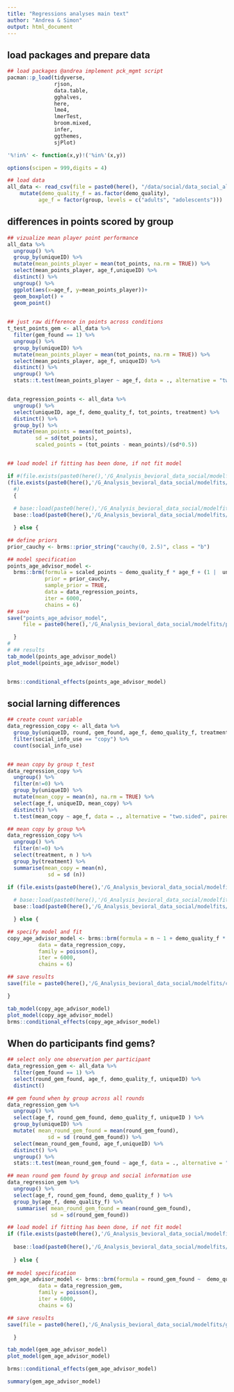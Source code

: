 ```yaml
---
title: "Regressions analyses main text"
author: "Andrea & Simon"
output: html_document
---
```


## load packages and prepare data

```r

## load packages @andrea implement pck_mgmt script
pacman::p_load(tidyverse,
               rjson,
               data.table,
               gghalves,
               here,
               lme4,
               lmerTest,
               broom.mixed,
               infer,
               ggthemes,
               sjPlot)

'%!in%' <- function(x,y)!('%in%'(x,y))

options(scipen = 999,digits = 4)
```

```r

## load data
all_data <- read_csv(file = paste0(here(), "/data/social/data_social_all_participants_08-2024.csv")) %>% 
    mutate(demo_quality_f = as.factor(demo_quality),
          age_f = factor(group, levels = c("adults", "adolescents")))

```

## differences in points scored by group

```r

## vizualize mean player point performance
all_data %>% 
  ungroup() %>% 
  group_by(uniqueID) %>% 
  mutate(mean_points_player = mean(tot_points, na.rm = TRUE)) %>% 
  select(mean_points_player, age_f,uniqueID) %>% 
  distinct() %>% 
  ungroup() %>%
  ggplot(aes(x=age_f, y=mean_points_player))+
  geom_boxplot() +
  geom_point() 
  

## just raw difference in points across conditions
t_test_points_gem <- all_data %>% 
  filter(gem_found == 1) %>% 
  ungroup() %>% 
  group_by(uniqueID) %>% 
  mutate(mean_points_player = mean(tot_points, na.rm = TRUE)) %>% 
  select(mean_points_player, age_f, uniqueID) %>% 
  distinct() %>% 
  ungroup() %>% 
  stats::t.test(mean_points_player ~ age_f, data = ., alternative = "two.sided", paired = FALSE)


data_regression_points <- all_data %>%
  ungroup() %>%
  select(uniqueID, age_f, demo_quality_f, tot_points, treatment) %>% 
  distinct() %>% 
  group_by() %>%
  mutate(mean_points = mean(tot_points),
         sd = sd(tot_points),
         scaled_points = (tot_points - mean_points)/(sd*0.5))


## load model if fitting has been done, if not fit model

if #(file.exists(paste0(here(),'/G_Analysis_bevioral_data_social/modelfits/performance_age_demonstrator_model.RData')) & 
(file.exists(paste0(here(),'/G_Analysis_bevioral_data_social/modelfits/points_age_advisor_model.RData')))
  #)  
  {
  
  # base::load(paste0(here(),'/G_Analysis_bevioral_data_social/modelfits/performance_age_demonstrator_model.RData'))
  base::load(paste0(here(),'/G_Analysis_bevioral_data_social/modelfits/points_age_advisor_model.RData'))

  } else {

## define priors 
prior_cauchy <- brms::prior_string("cauchy(0, 2.5)", class = "b")

## model specification
points_age_advisor_model <-
  brms::brm(formula = scaled_points ~ demo_quality_f * age_f + (1 |  uniqueID),
            prior = prior_cauchy,
            sample_prior = TRUE,
            data = data_regression_points,
            iter = 6000,
            chains = 6)
## save
save("points_age_advisor_model",
     file = paste0(here(),'/G_Analysis_bevioral_data_social/modelfits/points_age_advisor_model.RData'))

  }
#
# ## results
tab_model(points_age_advisor_model)
plot_model(points_age_advisor_model)


brms::conditional_effects(points_age_advisor_model)

```

## social larning differences

```r
## create count variable
data_regression_copy <- all_data %>%
  group_by(uniqueID, round, gem_found, age_f, demo_quality_f, treatment) %>%
  filter(social_info_use == "copy") %>%
  count(social_info_use)


## mean copy by group t_test
data_regression_copy %>% 
  ungroup() %>% 
  filter(n!=0) %>% 
  group_by(uniqueID) %>% 
  mutate(mean_copy = mean(n), na.rm = TRUE) %>% 
  select(age_f, uniqueID, mean_copy) %>% 
  distinct() %>% 
  t.test(mean_copy ~ age_f, data = ., alternative = "two.sided", paired = FALSE)

## mean copy by group %>% 
data_regression_copy %>% 
  ungroup() %>% 
  filter(n!=0) %>% 
  select(treatment, n ) %>% 
  group_by(treatment) %>% 
  summarise(mean_copy = mean(n),
             sd = sd (n))

if (file.exists(paste0(here(),'/G_Analysis_bevioral_data_social/modelfits/copy_age_advisor_model.RData'))) {
  
  # base::load(paste0(here(),'/G_Analysis_bevioral_data_social/modelfits/performance_age_demonstrator_model.RData'))
  base::load(paste0(here(),'/G_Analysis_bevioral_data_social/modelfits/copy_age_advisor_model.RData'))

  } else {

## specify model and fit
copy_age_advisor_model <- brms::brm(formula = n ~ 1 + demo_quality_f * age_f + (1 + demo_quality_f | uniqueID),
          data = data_regression_copy,
          family = poisson(),
          iter = 6000,
          chains = 6) 

## save results
save(file = paste0(here(),'/G_Analysis_bevioral_data_social/modelfits/copy_age_advisor_model.RData'), copy_age_advisor_model)

}

tab_model(copy_age_advisor_model)
plot_model(copy_age_advisor_model)
brms::conditional_effects(copy_age_advisor_model)

```

## When do participants find gems?

```r

## select only one observation per participant
data_regression_gem <- all_data %>%  
  filter(gem_found == 1) %>% 
  select(round_gem_found, age_f, demo_quality_f, uniqueID) %>% 
  distinct() 

## gem found when by group across all rounds
data_regression_gem %>% 
  ungroup() %>% 
  select(age_f, round_gem_found, demo_quality_f, uniqueID ) %>% 
  group_by(uniqueID) %>% 
  mutate( mean_round_gem_found = mean(round_gem_found),
             sd = sd (round_gem_found)) %>% 
  select(mean_round_gem_found, age_f,uniqueID) %>% 
  distinct() %>% 
  ungroup() %>% 
  stats::t.test(mean_round_gem_found ~ age_f, data = ., alternative = "two.sided", paired = FALSE)

## mean round gem found by group and social information use 
data_regression_gem %>% 
  ungroup() %>% 
  select(age_f, round_gem_found, demo_quality_f ) %>% 
  group_by(age_f, demo_quality_f) %>% 
   summarise( mean_round_gem_found = mean(round_gem_found),
              sd = sd(round_gem_found)) 

## load model if fitting has been done, if not fit model
if (file.exists(paste0(here(),'/G_Analysis_bevioral_data_social/modelfits/gem_age_advisor_model.RData'))){
  
  base::load(paste0(here(),'/G_Analysis_bevioral_data_social/modelfits/gem_age_advisor_model.RData'))
  
  } else {
  
## model specification
gem_age_advisor_model <- brms::brm(formula = round_gem_found ~  demo_quality_f * age_f + (1 | uniqueID),
          data = data_regression_gem,
          family = poisson(),
          iter = 6000,
          chains = 6) 

## save results
save(file = paste0(here(),'/G_Analysis_bevioral_data_social/modelfits/gem_age_advisor_model.RData'), gem_age_advisor_model)

  }

tab_model(gem_age_advisor_model)
plot_model(gem_age_advisor_model)

brms::conditional_effects(gem_age_advisor_model)

summary(gem_age_advisor_model)

```